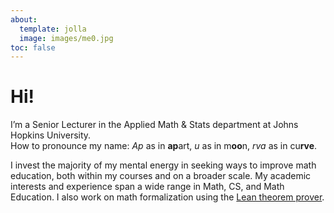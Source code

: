 ```yaml
---
about:
  template: jolla
  image: images/me0.jpg
toc: false
---
```


# Hi! 

I'm a Senior Lecturer in the Applied Math & Stats department <!-- why is Math singular but Stats plural? --> at Johns Hopkins University. <br />
How to pronounce my name: *Ap* as in **ap**art, *u* as in m**oo**n, *rva* as in cu**rve**. 


I invest the majority of my mental energy in seeking ways to improve math education, both within my courses and on a broader scale.
My academic interests and experience span a wide range in Math, CS, and Math Education. 
I also work on math formalization using the [Lean theorem prover](https://leanprover-community.github.io/). 
<!-- I thoroughly enjoy discussing all these topics. 
Whether you're a student, mathematician, or educator, please feel free to [reach out to me](mailto:apurva.nakade@jhu.edu) without hesitation. -->